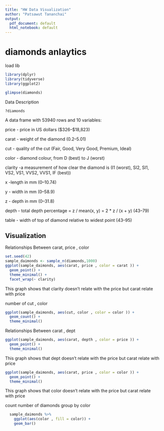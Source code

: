 ```yaml
---
title: "HW Data Visualization"
author: "Patsawut Tananchai"
output:
  pdf_document: default
  html_notebook: default
---
```


# **diamonds anlaytics**


load lib
```r
library(dplyr)
library(tidyverse)
library(ggplot2)
```


```r
glimpse(diamonds)
```
Data Description
```r
?diamonds
```

A data frame with 53940 rows and 10 variables:

price - price in US dollars (\$326–\$18,823)

carat - weight of the diamond (0.2–5.01)

cut - quality of the cut (Fair, Good, Very Good, Premium, Ideal)

color - diamond colour, from D (best) to J (worst)

clarity -a measurement of how clear the diamond is (I1 (worst), SI2, SI1, VS2, VS1, VVS2, VVS1, IF (best))

x -length in mm (0–10.74)

y - width in mm (0–58.9)

z - depth in mm (0–31.8)

depth - total depth percentage = z / mean(x, y) = 2 * z / (x + y) (43–79)

table - width of top of diamond relative to widest point (43–95)


## Visualization

Relationships Between carat, price , color
```r
set.seed(42)
sample_daimonds <- sample_n(diamonds,1000)
ggplot(sample_daimonds, aes(carat, price , color = carat )) + 
  geom_point() + 
  theme_minimal() + 
  facet_wrap(~ clarity)
```
This graph shows that clarity doesn’t relate with the price but carat relate with price


number of cut , color
```r
ggplot(sample_daimonds, aes(cut, color , color = color )) + 
  geom_count() + 
  theme_minimal() 
```


Relationships Between carat , dept
```r
ggplot(sample_daimonds, aes(carat, depth , color = price )) + 
  geom_point() + 
  theme_minimal() 
```
This graph shows that dept doesn’t relate with the price but carat relate with price

```r
ggplot(sample_daimonds, aes(carat, price , color = color )) + 
  geom_point() + 
  theme_minimal() 
```
This graph shows that color doesn’t relate with the price but carat relate with price

count number of diamonds group by color

```r
  sample_daimonds %>%
    ggplot(aes(color , fill = color)) +
    geom_bar()
```

